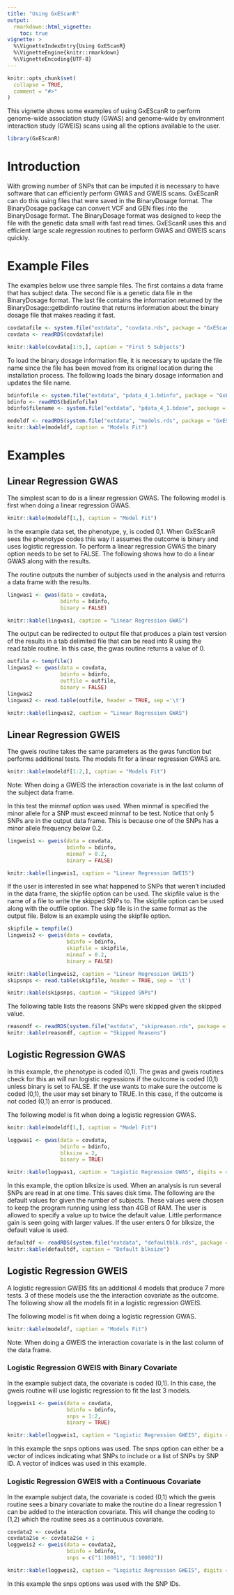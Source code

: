 ```yaml
---
title: "Using GxEScanR"
output:
  rmarkdown::html_vignette:
    toc: true
vignette: >
  %\VignetteIndexEntry{Using GxEScanR}
  %\VignetteEngine{knitr::rmarkdown}
  %\VignetteEncoding{UTF-8}
---
```


```r
knitr::opts_chunk$set(
  collapse = TRUE,
  comment = "#>"
)
```

This vignette shows some examples of using GxEScanR to perform
genome-wide association study (GWAS)
and genome-wide by environment interaction study (GWEIS)
scans using all the options available to the user.

```r
library(GxEScanR)
```

# Introduction

With growing number of SNPs that can be imputed it is necessary to have
software that can efficiently perform GWAS and GWEIS scans. GxEScanR can
do this using files that were saved in the BinaryDosage format. The BinaryDosage
package can convert VCF and GEN files into the BinaryDosage format. The
BinaryDosage format was designed to keep the file with the genetic data
small with fast read times. GxEScanR uses this and efficient large scale
regression routines to perform GWAS and GWEIS scans quickly.

# Example Files

The examples below use three sample files. The first contains a data frame
that has subject data. The second file is a genetic data file in the
BinaryDosage format. The last file contains the information returned by
the BinaryDosage::getbdinfo routine that returns information about the binary
dosage file that makes reading it fast.

``` r
covdatafile <- system.file("extdata", "covdata.rds", package = "GxEScanR")
covdata <- readRDS(covdatafile)
```

``` r
knitr::kable(covdata[1:5,], caption = "First 5 Subjects")
```
To load the binary dosage information file, it is necessary to update the
file name since the file has been moved from its original location during the
installation process. The following loads the binary dosage information and
updates the file name.

``` r
bdinfofile <- system.file("extdata", "pdata_4_1.bdinfo", package = "GxEScanR")
bdinfo <- readRDS(bdinfofile)
bdinfo$filename <- system.file("extdata", "pdata_4_1.bdose", package = "GxEScanR")
```

``` r
modeldf <- readRDS(system.file("extdata", "models.rds", package = "GxEScanR"))
knitr::kable(modeldf, caption = "Models Fit")
```

# Examples

## Linear Regression GWAS

The simplest scan to do is a linear regression GWAS. The following model is
first when doing a linear regression GWAS.
``` r
knitr::kable(modeldf[1,], caption = "Model Fit")
```

In the example data set,
the phenotype, y, is coded 0,1. When GxEScanR sees the phenotype codes this way
it assumes the outcome is binary and uses logistic regression. To perform
a linear regression GWAS the binary option needs to be set to FALSE. The
following shows how to do a linear GWAS along with the results.

The routine outputs the number of subjects used in the analysis and returns
a data frame with the results.

``` r
lingwas1 <- gwas(data = covdata,
                 bdinfo = bdinfo,
                 binary = FALSE)
```

``` r
knitr::kable(lingwas1, caption = "Linear Regression GWAS")
```

The output can be redirected to output file that produces a plain test
version of the results in a tab delimited file that can be read into R
using the read.table routine. In this case, the gwas routine returns a
value of 0.

``` r
outfile <- tempfile()
lingwas2 <- gwas(data = covdata,
                 bdinfo = bdinfo,
                 outfile = outfile,
                 binary = FALSE)
lingwas2
lingwas2 <- read.table(outfile, header = TRUE, sep ='\t')
```

``` r
knitr::kable(lingwas2, caption = "Linear Regression GWAS")
```

## Linear Regression GWEIS

The gweis routine takes the same parameters as the gwas function but performs
additional tests. The models fit for a linear regression GWAS are.
``` r
knitr::kable(modeldf[1:2,], caption = "Models Fit")
```

Note: When doing a GWEIS the interaction covariate is in the last column of the
subject data frame.

In this test the minmaf option was used. When minmaf is specified the minor
allele for a SNP must exceed minmaf to be test. Notice that only 5 SNPs are
in the output data frame. This is because one of the SNPs has a minor allele
frequency below 0.2.

``` r
lingweis1 <- gweis(data = covdata,
                   bdinfo = bdinfo,
                   minmaf = 0.2,
                   binary = FALSE)
```

``` r
knitr::kable(lingweis1, caption = "Linear Regression GWEIS")
```

If the user is interested in see what happened to SNPs that weren't included
in the data frame, the skipfile option can be used. The skipfile value is the
name of a file to write the skipped SNPs to. The skipfile option can be used
along with the outfile option. The skip file is in the same format as the
output file. Below is an example using the skipfile option.

``` r
skipfile = tempfile()
lingweis2 <- gweis(data = covdata,
                   bdinfo = bdinfo,
                   skipfile = skipfile,
                   minmaf = 0.2,
                   binary = FALSE)
```

``` r
knitr::kable(lingweis2, caption = "Linear Regression GWEIS")
skipsnps <- read.table(skipfile, header = TRUE, sep = '\t')
```

``` r
knitr::kable(skipsnps, caption = "Skipped SNPs")
```

The following table lists the reasons SNPs were skipped given the skipped value.
``` r
reasondf <- readRDS(system.file("extdata", "skipreason.rds", package = "GxEScanR"))
knitr::kable(reasondf, caption = "Skipped Reasons")
```

## Logistic Regression GWAS

In this example, the phenotype is coded (0,1). The gwas and gweis routines check
for this an will run logistic regressions if the outcome is coded (0,1) unless
binary is set to FALSE. If the use wants to make sure the outcome is coded
(0,1), the user may set binary to TRUE. In this case, if the outcome is not
coded (0,1) an error is produced.

The following model is fit when doing a logistic regression GWAS.
``` r
knitr::kable(modeldf[1,], caption = "Model Fit")
```

``` r
loggwas1 <- gwas(data = covdata,
                 bdinfo = bdinfo,
                 blksize = 2,
                 binary = TRUE)
```

``` r
knitr::kable(loggwas1, caption = "Logistic Regression GWAS", digits = 4)
```

In this example, the option blksize is used. When an analysis is run several
SNPs are read in at one time. This saves disk time. The following are the
default values for given the number of subjects. These values were chosen to
keep the program running using less than 4GB of RAM. The user is allowed to
specify a value up to twice the default value. Little performance gain is seen
going with larger values. If the user enters 0 for blksize, the default value
is used.

``` r
defaultdf <- readRDS(system.file("extdata", "defaultblk.rds", package = "GxEScanR"))
knitr::kable(defaultdf, caption = "Default blksize")
```

## Logistic Regression GWEIS

A logistic regression GWEIS fits an additional 4 models that produce 7 more
tests. 3 of these models use the the interaction covariate as the outcome.
The following show all the models fit in a logistic regression GWEIS.

The following model is fit when doing a logistic regression GWAS.
``` r
knitr::kable(modeldf, caption = "Models Fit")
```

Note: When doing a GWEIS the interaction covariate is in the last column of
the data frame.

### Logistic Regression GWEIS with Binary Covariate

In the example subject data, the covariate is coded (0,1). In this case, the
gweis routine will use logistic regression to fit the last 3 models.

``` r
loggweis1 <- gweis(data = covdata,
                   bdinfo = bdinfo,
                   snps = 1:2,
                   binary = TRUE)
```

``` r
knitr::kable(loggweis1, caption = "Logistic Regression GWEIS", digits = 4)
```

In this example the snps options was used. The snps option can either be a
vector of indices indicating what SNPs to include or a list of SNPs by SNP ID.
A vector of indices was used in this example.

### Logistic Regression GWEIS with a Continuous Covariate

In the example subject data, the covariate is coded (0,1) which the gweis
routine sees a binary covariate to make the routine do a linear regression
1 can be added to the interaction covariate. This will change the coding to
(1,2) which the routine sees as a continuous covariate.

``` r
covdata2 <- covdata
covdata2$e <- covdata2$e + 1
loggweis2 <- gweis(data = covdata2,
                   bdinfo = bdinfo,
                   snps = c("1:10001", "1:10002"))
```

``` r
knitr::kable(loggweis2, caption = "Logistic Regression GWEIS", digits = 4)
```

In this example the snps options was used with the SNP IDs.